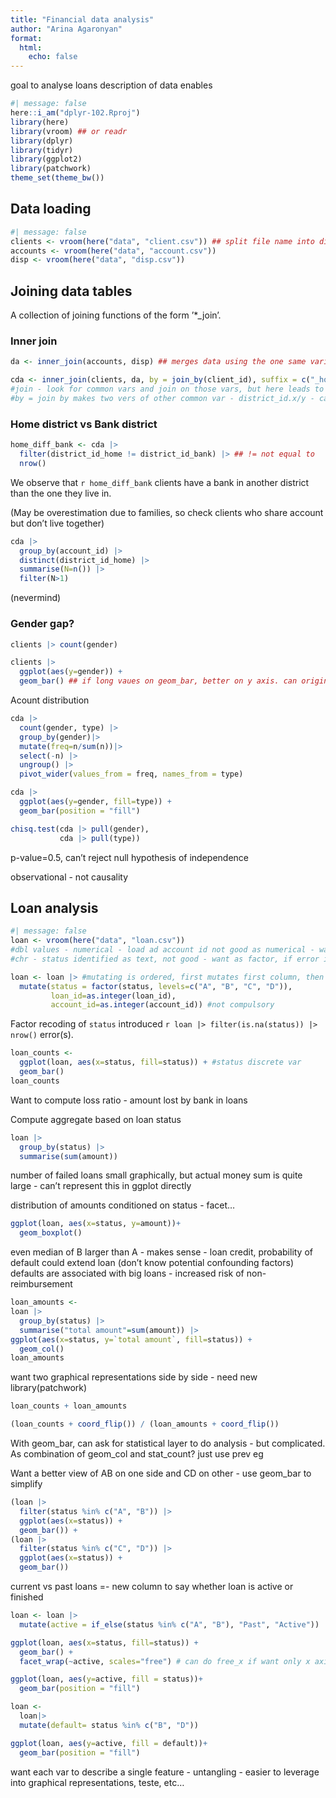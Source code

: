 ```yaml
---
title: "Financial data analysis"
author: "Arina Agaronyan"
format: 
  html: 
    echo: false 
---
```


goal to analyse loans
description of data enables 

```r
#| message: false
here::i_am("dplyr-102.Rproj")
library(here)
library(vroom) ## or readr
library(dplyr)
library(tidyr)
library(ggplot2)
library(patchwork)
theme_set(theme_bw())
```

## Data loading

```r
#| message: false
clients <- vroom(here("data", "client.csv")) ## split file name into directories, then file name
accounts <- vroom(here("data", "account.csv"))
disp <- vroom(here("data", "disp.csv"))
```


## Joining data tables
A collection of joining functions of the form '*_join'.

### Inner join

```r
da <- inner_join(accounts, disp) ## merges data using the one same variable (account_id here)
```

```r
cda <- inner_join(clients, da, by = join_by(client_id), suffix = c("_home", "_bank")) 
#join - look for common vars and join on those vars, but here leads to removal of some values (~10%) which have mismatching values for a var (due to moving...- don't live where the bank is) so have to add specification of joinby
#by = join by makes two vers of other common var - district_id.x/y - can rename
```


### Home district vs Bank district

```r
home_diff_bank <- cda |>
  filter(district_id_home != district_id_bank) |> ## != not equal to
  nrow()
```
We observe that `r home_diff_bank` clients have a bank in another district than the one they live in.

(May be overestimation due to families, so check clients who share account but don't live together)
```r
cda |> 
  group_by(account_id) |>
  distinct(district_id_home) |>
  summarise(N=n()) |>
  filter(N>1)
```
(nevermind)


### Gender gap?

```r
clients |> count(gender)
```

```r
clients |>
  ggplot(aes(y=gender)) +
  geom_bar() ## if long vaues on geom_bar, better on y axis. can originally put x= then + coord_flip()
```

Acount distribution
```r
cda |>
  count(gender, type) |>
  group_by(gender)|>
  mutate(freq=n/sum(n))|>
  select(-n) |> 
  ungroup() |>
  pivot_wider(values_from = freq, names_from = type)
```

```r
cda |>
  ggplot(aes(y=gender, fill=type)) +
  geom_bar(position = "fill")
```

```r
chisq.test(cda |> pull(gender), 
           cda |> pull(type))
```
p-value=0.5, can't reject null hypothesis of independence

observational - not causality


## Loan analysis

```r
#| message: false
loan <- vroom(here("data", "loan.csv")) 
#dbl values - numerical - load ad account id not good as numerical - want as integers
#chr - status identified as text, not good - want as factor, if error in data, better not to use as.factor

loan <- loan |> #mutating is ordered, first mutates first column, then second...
  mutate(status = factor(status, levels=c("A", "B", "C", "D")), 
         loan_id=as.integer(loan_id),
         account_id=as.integer(account_id)) #not compulsory
```

Factor recoding of `status` introduced `r loan |> filter(is.na(status)) |> nrow()` error(s).



```r
loan_counts <- 
  ggplot(loan, aes(x=status, fill=status)) + #status discrete var
  geom_bar()
loan_counts
```

Want to compute loss ratio - amount lost by bank in loans

Compute aggregate based on loan status
```r
loan |>
  group_by(status) |>
  summarise(sum(amount))
```

number of failed loans small graphically, but actual money sum is quite large
- can't represent this in ggplot directly

distribution of amounts conditioned on status - facet...


```r
ggplot(loan, aes(x=status, y=amount))+
  geom_boxplot()
```
even median of B larger than A - makes sense - loan credit, probability of default could extend loan
(don't know potential confounding factors)
defaults are associated with big loans - increased risk of non-reimbursement

```r
loan_amounts <- 
loan |>
  group_by(status) |>
  summarise("total amount"=sum(amount)) |>
ggplot(aes(x=status, y=`total amount`, fill=status)) +
  geom_col()
loan_amounts
```
want two graphical representations side by side - need new library(patchwork)

```r
loan_counts + loan_amounts
```

```r
(loan_counts + coord_flip()) / (loan_amounts + coord_flip())
```

With geom_bar, can ask for statistical layer to do analysis - but complicated. As combination of geom_col and stat_count? just use prev eg






Want a better view of AB on one side and CD on other - use geom_bar to simplify

```r
(loan |>
  filter(status %in% c("A", "B")) |>
  ggplot(aes(x=status)) +
  geom_bar()) +
(loan |>
  filter(status %in% c("C", "D")) |>
  ggplot(aes(x=status)) +
  geom_bar())
```
current vs past loans =- new column to say whether loan is active or finished
```r
loan <- loan |>
  mutate(active = if_else(status %in% c("A", "B"), "Past", "Active"))
```

```r
ggplot(loan, aes(x=status, fill=status)) +
  geom_bar() +
  facet_wrap(~active, scales="free") # can do free_x if want only x axis to be free
```

```r
ggplot(loan, aes(y=active, fill = status))+
  geom_bar(position = "fill")
```

```r
loan <- 
  loan|>
  mutate(default= status %in% c("B", "D"))
```

```r
ggplot(loan, aes(y=active, fill = default))+
  geom_bar(position = "fill")
```

want each var to describe a single feature - untangling - easier to leverage into graphical representations, teste, etc...




